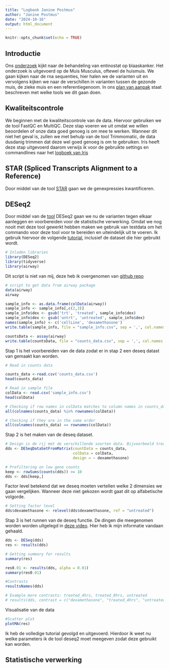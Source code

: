 ```yaml
---
title: "Logbook Janine Postmus"
author: "Janine Postmus"
date: "2024-10-16"
output: html_document
---
```


```r
knitr::opts_chunk$set(echo = TRUE)
```

## Introductie \

Ons [onderzoek](https://www.ncbi.nlm.nih.gov/geo/query/acc.cgi?acc=GSE153650) kijkt naar de behandeling van entinostat op blaaskanker. Het onderzoek is uitgevoerd op de Muis Musculus, oftewel de huismuis. We gaan kijken naar de rna sequenties, hier halen we de varianten uit en vervolgens kijken we naar de verschillen in varianten tussen de gezonde muis, de zieke muis en een referentiegenoom. In ons [plan van aanpak]() staat beschreven met welke tools we dit gaan doen. \

## Kwaliteitscontrole \

We beginnen met de kwaliteitscontrole van de data. Hiervoor gebruiken we de tool FastQC en MultiQC. Deze stap voeren we uit omdat we willen beoordelen of onze data goed genoeg is om mee te werken. Wanneer dit niet het geval is, zullen we met behulp van de tool Trimmomatic, de data dusdanig trimmen dat deze wel goed genoeg is om te gebruiken. Iris heeft deze stap uitgevoerd daarom verwijs ik voor de gebruikte settings en commandlines naar het [logboek van Iris](https://github.com/RamonReilman/GenomicsTranscriptomics/tree/main/Transcriptomics/logbooks) \

## STAR (Spliced Transcripts Alignment to a Reference) \

Door middel van de tool [STAR](https://github.com/alexdobin/STAR) gaan we de genexpressies kwantificeren. \

## DESeq2 \

Door middel van de [tool](https://www.bioconductor.org/packages/devel/bioc/vignettes/DESeq2/inst/doc/DESeq2.html) DESeq2 gaan we nu de varianten tegen elkaar aanleggen en voorbereiden voor de statistische verwerking. Omdat we nog nooit met deze tool gewerkt hebben maken we gebruik van testdata om het commando voor deze tool voor te bereiden en uiteindelijk uit te voeren. Ik gebruik hiervoor de volgende [tutorial](https://www.youtube.com/watch?app=desktop&v=OzNzO8qwwp0), inclusief de dataset die hier gebruikt wordt.  \ 

```r
# Inladen libraries
library(DESeq2)
library(tidyverse)
library(airway)
```

Dit script is niet van mij, deze heb ik overgenomen van [github repo](https://github.com/kpatel427/YouTubeTutorials/blob/main/getData.R)\
```r
# script to get data from airway package
data(airway)
airway

sample_info <- as.data.frame(colData(airway))
sample_info <- sample_info[,c(2,3)]
sample_info$dex <- gsub('trt', 'treated', sample_info$dex)
sample_info$dex <- gsub('untrt', 'untreated', sample_info$dex)
names(sample_info) <- c('cellLine', 'dexamethasone')
write.table(sample_info, file = "sample_info.csv", sep = ',', col.names = T, row.names = T, quote = F)

countsData <- assay(airway)
write.table(countsData, file = "counts_data.csv", sep = ',', col.names = T, row.names = T, quote = F)
```

Stap 1 is het voorbereiden van de data zodat er in stap 2 een deseq datast van gemaakt kan worden.\
```r
# Read in counts data

counts_data <-read.csv('counts_data.csv') 
head(counts_data)
```

```r
# Read in sample file
colData <- read.csv('sample_info.csv')
head(colData)
```

```r
# Checking if row names in colData matches to column names in counts_data
all(colnames(counts_data) %in% rownames(colData))

# Checking if they are in the same order
all(colnames(counts_data) == rownames(colData))

```


Stap 2 is het maken van de deseq dataset.\
```r
# Design is de rij met de verschillende soorten data. Bijvoorbeeld treated/nontreated.
dds <- DESeqDataSetFromMatrix(countData = counts_data,
                              colData = colData,
                              design = ~ dexamethasone)
```


```r
# Prefiltering on low gene counts
keep <- rowSums(counts(dds)) >= 10
dds <- dds[keep,]

```


Factor level betekend dat we deseq moeten vertellen welke 2 dimensies we gaan vergelijken. Wanneer deze niet gekozen wordt gaat dit op alfabetische volgorde.
```r
# Setting factor level
dds$dexamethasone <- relevel(dds$dexamethasone, ref = "untreated")
```


Stap 3 is het runnen van de deseq functie. De dingen die meegenomen worden worden uitgelegd in [deze video](https://www.youtube.com/watch?v=0b24mpzM_5M). Hier heb ik mijn informatie vandaan gehaald.\
```r
dds <- DESeq(dds)
res <- results(dds)

```

```r
# Getting summary for results
summary(res)

res0.01 <- results(dds, alpha = 0.01)
summary(res0.01)
```


```r
#Contrasts
resultsNames(dds)

# Example more contrasts: treated_4hrs, treated_8hrs, untreated
# results(dds, contrast = c("dexamethasone", "treated_4hrs", "untreated"))
```


Visualisatie van de data
```r
#Scatter plot
plotMA(res)
```

Ik heb de volledige tutorial gevolgd en uitgevoerd. Hierdoor ik weet nu welke parameters ik de tool deseq2 moet meegeven zodat deze gebruikt kan worden.\

## Statistische verwerking \




